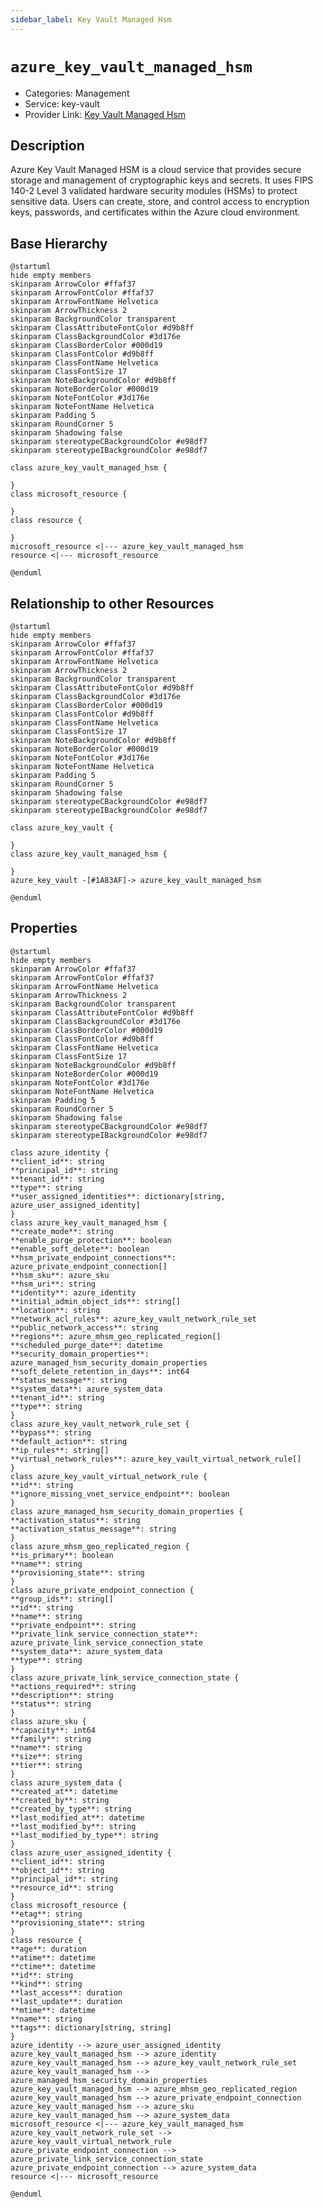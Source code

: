 ```yaml
---
sidebar_label: Key Vault Managed Hsm
---
```


# `azure_key_vault_managed_hsm`

- Categories: Management
- Service: key-vault
- Provider Link: [Key Vault Managed Hsm](https://learn.microsoft.com/en-us/azure/key-vault/managed-hsm/)

## Description

Azure Key Vault Managed HSM is a cloud service that provides secure storage and management of cryptographic keys and secrets. It uses FIPS 140-2 Level 3 validated hardware security modules (HSMs) to protect sensitive data. Users can create, store, and control access to encryption keys, passwords, and certificates within the Azure cloud environment.

## Base Hierarchy

<ZoomPanPinch>

```kroki imgType="plantuml" imgAlt="Hierarchy of Key Vault Managed Hsm"
@startuml
hide empty members
skinparam ArrowColor #ffaf37
skinparam ArrowFontColor #ffaf37
skinparam ArrowFontName Helvetica
skinparam ArrowThickness 2
skinparam BackgroundColor transparent
skinparam ClassAttributeFontColor #d9b8ff
skinparam ClassBackgroundColor #3d176e
skinparam ClassBorderColor #000d19
skinparam ClassFontColor #d9b8ff
skinparam ClassFontName Helvetica
skinparam ClassFontSize 17
skinparam NoteBackgroundColor #d9b8ff
skinparam NoteBorderColor #000d19
skinparam NoteFontColor #3d176e
skinparam NoteFontName Helvetica
skinparam Padding 5
skinparam RoundCorner 5
skinparam Shadowing false
skinparam stereotypeCBackgroundColor #e98df7
skinparam stereotypeIBackgroundColor #e98df7

class azure_key_vault_managed_hsm {

}
class microsoft_resource {

}
class resource {

}
microsoft_resource <|--- azure_key_vault_managed_hsm
resource <|--- microsoft_resource

@enduml
```

</ZoomPanPinch>

## Relationship to other Resources

<ZoomPanPinch>

```kroki imgType="plantuml" imgAlt="Diagram of Key Vault Managed Hsm resource relationships"
@startuml
hide empty members
skinparam ArrowColor #ffaf37
skinparam ArrowFontColor #ffaf37
skinparam ArrowFontName Helvetica
skinparam ArrowThickness 2
skinparam BackgroundColor transparent
skinparam ClassAttributeFontColor #d9b8ff
skinparam ClassBackgroundColor #3d176e
skinparam ClassBorderColor #000d19
skinparam ClassFontColor #d9b8ff
skinparam ClassFontName Helvetica
skinparam ClassFontSize 17
skinparam NoteBackgroundColor #d9b8ff
skinparam NoteBorderColor #000d19
skinparam NoteFontColor #3d176e
skinparam NoteFontName Helvetica
skinparam Padding 5
skinparam RoundCorner 5
skinparam Shadowing false
skinparam stereotypeCBackgroundColor #e98df7
skinparam stereotypeIBackgroundColor #e98df7

class azure_key_vault {

}
class azure_key_vault_managed_hsm {

}
azure_key_vault -[#1A83AF]-> azure_key_vault_managed_hsm

@enduml
```

</ZoomPanPinch>

## Properties

<ZoomPanPinch>

```kroki imgType="plantuml" imgAlt="Diagram of Key Vault Managed Hsm data model"
@startuml
hide empty members
skinparam ArrowColor #ffaf37
skinparam ArrowFontColor #ffaf37
skinparam ArrowFontName Helvetica
skinparam ArrowThickness 2
skinparam BackgroundColor transparent
skinparam ClassAttributeFontColor #d9b8ff
skinparam ClassBackgroundColor #3d176e
skinparam ClassBorderColor #000d19
skinparam ClassFontColor #d9b8ff
skinparam ClassFontName Helvetica
skinparam ClassFontSize 17
skinparam NoteBackgroundColor #d9b8ff
skinparam NoteBorderColor #000d19
skinparam NoteFontColor #3d176e
skinparam NoteFontName Helvetica
skinparam Padding 5
skinparam RoundCorner 5
skinparam Shadowing false
skinparam stereotypeCBackgroundColor #e98df7
skinparam stereotypeIBackgroundColor #e98df7

class azure_identity {
**client_id**: string
**principal_id**: string
**tenant_id**: string
**type**: string
**user_assigned_identities**: dictionary[string, azure_user_assigned_identity]
}
class azure_key_vault_managed_hsm {
**create_mode**: string
**enable_purge_protection**: boolean
**enable_soft_delete**: boolean
**hsm_private_endpoint_connections**: azure_private_endpoint_connection[]
**hsm_sku**: azure_sku
**hsm_uri**: string
**identity**: azure_identity
**initial_admin_object_ids**: string[]
**location**: string
**network_acl_rules**: azure_key_vault_network_rule_set
**public_network_access**: string
**regions**: azure_mhsm_geo_replicated_region[]
**scheduled_purge_date**: datetime
**security_domain_properties**: azure_managed_hsm_security_domain_properties
**soft_delete_retention_in_days**: int64
**status_message**: string
**system_data**: azure_system_data
**tenant_id**: string
**type**: string
}
class azure_key_vault_network_rule_set {
**bypass**: string
**default_action**: string
**ip_rules**: string[]
**virtual_network_rules**: azure_key_vault_virtual_network_rule[]
}
class azure_key_vault_virtual_network_rule {
**id**: string
**ignore_missing_vnet_service_endpoint**: boolean
}
class azure_managed_hsm_security_domain_properties {
**activation_status**: string
**activation_status_message**: string
}
class azure_mhsm_geo_replicated_region {
**is_primary**: boolean
**name**: string
**provisioning_state**: string
}
class azure_private_endpoint_connection {
**group_ids**: string[]
**id**: string
**name**: string
**private_endpoint**: string
**private_link_service_connection_state**: azure_private_link_service_connection_state
**system_data**: azure_system_data
**type**: string
}
class azure_private_link_service_connection_state {
**actions_required**: string
**description**: string
**status**: string
}
class azure_sku {
**capacity**: int64
**family**: string
**name**: string
**size**: string
**tier**: string
}
class azure_system_data {
**created_at**: datetime
**created_by**: string
**created_by_type**: string
**last_modified_at**: datetime
**last_modified_by**: string
**last_modified_by_type**: string
}
class azure_user_assigned_identity {
**client_id**: string
**object_id**: string
**principal_id**: string
**resource_id**: string
}
class microsoft_resource {
**etag**: string
**provisioning_state**: string
}
class resource {
**age**: duration
**atime**: datetime
**ctime**: datetime
**id**: string
**kind**: string
**last_access**: duration
**last_update**: duration
**mtime**: datetime
**name**: string
**tags**: dictionary[string, string]
}
azure_identity --> azure_user_assigned_identity
azure_key_vault_managed_hsm --> azure_identity
azure_key_vault_managed_hsm --> azure_key_vault_network_rule_set
azure_key_vault_managed_hsm --> azure_managed_hsm_security_domain_properties
azure_key_vault_managed_hsm --> azure_mhsm_geo_replicated_region
azure_key_vault_managed_hsm --> azure_private_endpoint_connection
azure_key_vault_managed_hsm --> azure_sku
azure_key_vault_managed_hsm --> azure_system_data
microsoft_resource <|--- azure_key_vault_managed_hsm
azure_key_vault_network_rule_set --> azure_key_vault_virtual_network_rule
azure_private_endpoint_connection --> azure_private_link_service_connection_state
azure_private_endpoint_connection --> azure_system_data
resource <|--- microsoft_resource

@enduml
```

</ZoomPanPinch>

